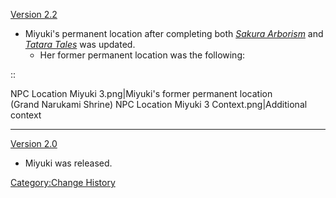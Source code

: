 [[Version 2.2]]
* Miyuki's permanent location after completing both ''[[Sakura Arborism]]'' and ''[[Tatara Tales]]'' was updated.
** Her former permanent location was the following:
::<gallery>
NPC Location Miyuki 3.png|Miyuki's former permanent location<br />(Grand Narukami Shrine)
NPC Location Miyuki 3 Context.png|Additional context
</gallery>
----
[[Version 2.0]]
* Miyuki was released.
<noinclude>[[Category:Change History]]</noinclude>